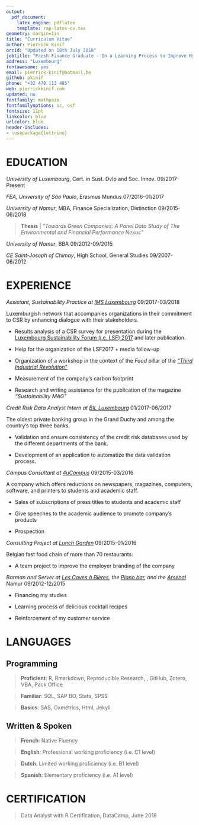 ```yaml
---
output: 
  pdf_document:
    latex_engine: pdflatex
    template: rap-latex-cv.tex
geometry: margin=1in
title: "Curriculum Vitae"
author: Pierrick Kinif
orcid: "Updated on 10th July 2018"
jobtitle: "Fresh Finance Graduate - In a Learning Process to Improve My Data Analytics Skills"
address: "Luxembourg"
fontawesome: yes
email: pierrick-kinif@hotmail.be
github: pkinif
phone: "+32 478 113 485"
web: pierrickkinif.com
updated: no
fontfamily: mathpazo
fontfamilyoptions: sc, osf
fontsize: 11pt
linkcolor: blue
urlcolor: blue
header-includes:
- \usepackage{lettrine}
---
```

\vspace{0.5cm}


# EDUCATION

*University of Luxembourg*, Cert. in Sust. Dvlp and Soc. Innov. \hfill 09/2017-Present

*FEA, University of São Paulo*, Erasmus Mundus \hfill 07/2016-01/2017

*University of Namur*, MBA, Finance Specialization, Distinction \hfill 09/2015-06/2018  

> **Thesis** | *"Towards Green Companies: A Panel Data Study of The Environmental and Financial Performance Nexus"*

*University of Namur*, BBA \hfill 09/2012-09/2015

*CE Saint-Joseph of Chimay*, High School, General Studies \hfill 09/2007-06/2012

# EXPERIENCE

*Assistant, Sustainability Practice at [IMS Luxembourg](http://imslux.lu/)* \hfill 09/2017-03/2018

Luxemburgish network that accompanies organizations in their commitment to CSR by enhancing dialogue with their stakeholders.

- Results analysis of a CSR survey for presentation during the [Luxembourg Sustainability Forum (i.e. LSF) 2017](https://www.youtube.com/watch?v=GIjwK_j_HyY) and later publication. 

- Help for the organization of the LSF2017 + media follow-up 

- Organization of a workshop in the context of the *Food* pillar of the [*"Third Industrial Revolution"*](http://www.troisiemerevolutionindustrielle.lu/)

- Measurement of the company's carbon footprint

- Research and writing assistance for the publication of the magazine *"Sustainability MAG"*

*Credit Risk Data Analyst Intern at [BIL Luxembourg](https://www.bil.com/fr/Pages/index.aspx)* \hfill 01/2017-06/2017

The oldest private banking group in the Grand Duchy and among the country’s top three banks. 

- Validation and ensure consistency of the credit risk databases used by the different departments of the bank.

- Development  of an application to automatize the data validation process.

*Campus Consultant at [4uCampus](https://www.4ucampus.be/fr/)* \hfill 09/2015-03/2016

A company which offers reductions on newspapers, magazines, computers, software, and printers to students and academic staff.

- Sales of subscriptions of press titles to students and academic staff

- Give speeches to the academic audience to promote company's products 

- Prospection 

*Consulting Project at [Lunch Garden](https://www.lunchgarden.be/fr?gclid=EAIaIQobChMIx6rm_s282wIVhJ3VCh1brww1EAAYASAAEgK7A_D_BwE)* \hfill 09/2015-01/2016

Belgian fast food chain of more than 70 restaurants. 

- A team project to improve the employer branding of the company

*Barman and Server at [Les Caves à Bières](https://www.google.com/url?sa=t&source=web&cd=1&cad=rja&uact=8&ved=0ahUKEwiynrj6rb3bAhUsJ8AKHeloA60QFgguMAA&url=https%3A%2F%2Ffr-fr.facebook.com%2Fpages%2FLes-Caves-%25C3%2580-Bi%25C3%25A8res%2F186535764722243&usg=AOvVaw3QgJ8qNQfPsKg4xsqVIf3t), the [Piano bar](https://www.google.com/url?sa=t&rct=j&q=&esrc=s&source=web&cd=1&cad=rja&uact=8&ved=0ahUKEwi-9KvXrb3bAhVKI8AKHQLxBiMQFgguMAA&url=https%3A%2F%2Ffr-fr.facebook.com%2Flepianobarnamur%2F&usg=AOvVaw2czC_1tmXbWBVyH_t6Q9hW), and the [Arsenal](https://www.google.com/url?sa=t&rct=j&q=&esrc=s&source=web&cd=2&cad=rja&uact=8&ved=0ahUKEwi3gJ2Vrr3bAhWRasAKHXc8DtYQFgg-MAE&url=https%3A%2F%2Fwww.unamur.be%2Fservices%2Fsocial%2Farsenal&usg=AOvVaw1EWoWte0qHjoIsPppcGMhT)* Namur \hfill 09/2012-12/2015

- Financing my studies

- Learning process of delicious cocktail recipes

- Reinforcement of my customer service


# LANGUAGES

## Programming

> **Proficient**: R, Rmarkdown, Reproducible Research, \LaTeX\, GitHub, Zotero, VBA, Pack Office

> **Familiar**:   SQL, SAP BO, Stata, SPSS

> **Basics**: SAS, Oxmétrics, Html, Jekyll

## Written & Spoken

> **French**:     Native Fluency

> **English**:    Professional working proficiency (i.e. C1 level)

> **Dutch**:      Limited working proficiency (i.e. B1 level)

> **Spanish**:    Elementary proficiency (i.e. A1 level)

# CERTIFICATION

> Data Analyst with R Certification, DataCamp, June 2018
